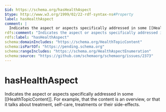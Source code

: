 ```yaml
---
$id: https://schema.org/hasHealthAspect
$type: http://www.w3.org/1999/02/22-rdf-syntax-ns#Property
label: hasHealthAspect
comment: |
  Indicates the aspect or aspects specifically addressed in some [[HealthTopicContent]]. For example, that the content is an overview, or that it talks about treatment, self-care, treatments or their side-effects.
rdfs:comment: "Indicates the aspect or aspects specifically addressed in some [[HealthTopicContent]]. For example, that the content is an overview, or that it talks about treatment, self-care, treatments or their side-effects."
rdfs:label: "hasHealthAspect"
schema:domainIncludes: "https://schema.org/HealthTopicContent"
schema:isPartOf: "https://pending.schema.org"
schema:rangeIncludes: "https://schema.org/HealthAspectEnumeration"
schema:source: "https://github.com/schemaorg/schemaorg/issues/2373"
---
```


# hasHealthAspect

Indicates the aspect or aspects specifically addressed in some [[HealthTopicContent]]. For example, that the content is an overview, or that it talks about treatment, self-care, treatments or their side-effects.

